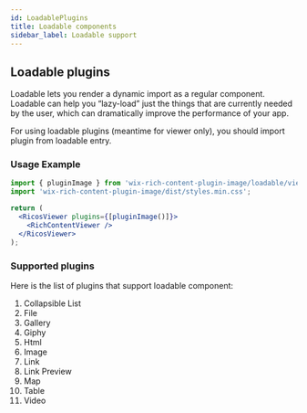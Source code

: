 ```yaml
---
id: LoadablePlugins
title: Loadable components
sidebar_label: Loadable support
---
```


## Loadable plugins

Loadable lets you render a dynamic import as a regular component.
Loadable can help you “lazy-load” just the things that are currently needed by the user, which can dramatically improve the performance of your app.

For using loadable plugins (meantime for viewer only), you should import plugin from loadable entry.

### Usage Example

```jsx {5}
import { pluginImage } from 'wix-rich-content-plugin-image/loadable/viewer';
import 'wix-rich-content-plugin-image/dist/styles.min.css';

return (
  <RicosViewer plugins={[pluginImage()]}>
    <RichContentViewer />
  </RicosViewer>
);
```

### Supported plugins

Here is the list of plugins that support loadable component:

1. Collapsible List
2. File
3. Gallery
4. Giphy
5. Html
6. Image
7. Link
8. Link Preview
9. Map
10. Table
11. Video
